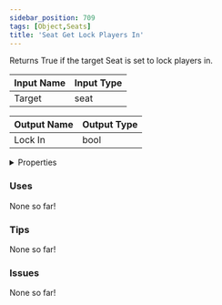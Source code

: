 ```yaml
---
sidebar_position: 709
tags: [Object,Seats]
title: 'Seat Get Lock Players In'
---
```


Returns True if the target Seat is set to lock players in.




<EsbSvg />

| Input Name | Input Type |
|-----------|-----------|
| Target | seat |

| Output Name | Output Type |
|-----------|-----------|
| Lock In | bool |


<details>
  <summary>Properties</summary>
  <div>
    <div>
    <table>
      <thead>
        <tr>
          <th>Is beta required?</th>
          <th>❌</th>
        </tr>
        <tr>
          <th>Is this chip a trolling risk?</th>
          <th>❌</th>
        </tr>
        <tr>
          <th>Is this chip a role assignment risk?</th>
          <th>❌</th>
        </tr>
        <tr>
          <th>Chip UUID</th>
          <th>e46a3c37-7d53-4d4c-9484-48b0ac0694c4</th>
        </tr>
      </thead>
    </table>
    </div>
  </div>
</details>

### Uses

None so far!

### Tips

None so far!

### Issues

None so far!